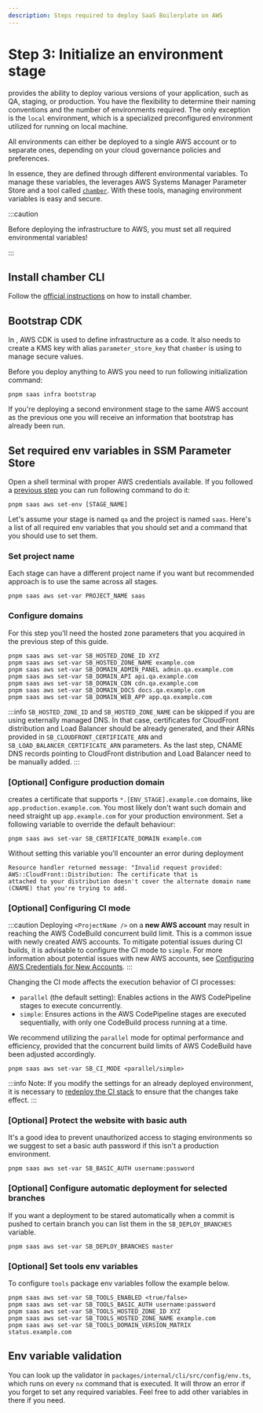 ```yaml
---
description: Steps required to deploy SaaS Boilerplate on AWS
---
```



# Step 3: Initialize an environment stage

<ProjectName /> provides the ability to deploy various versions of your
application, such as QA, staging, or production. You have the flexibility to
determine their naming conventions and the number of environments required. The
only exception is the `local` environment, which is a specialized preconfigured
environment utilized for running
<ProjectName /> on local machine.

All environments can either be deployed to a single AWS account or to separate ones, depending on your cloud governance
policies and preferences.

In essence, they are defined through different environmental variables. To manage these variables, the <ProjectName/>
leverages AWS Systems Manager Parameter Store and a tool called [`chamber`](https://github.com/segmentio/chamber).
With these tools, managing environment variables is easy and secure.

:::caution

Before deploying the infrastructure to AWS, you must set all required environmental variables!

:::

## Install chamber CLI

Follow the [official instructions](https://github.com/segmentio/chamber#installing) on how to install chamber.

## Bootstrap CDK

In <ProjectName/>, AWS CDK is used to define infrastructure as a code. It also needs to create a KMS key with alias
`parameter_store_key` that `chamber` is using to manage secure values.

Before you deploy anything to AWS you need to run following initialization command:

```shell
pnpm saas infra bootstrap
```

If you're deploying a second environment stage to the
same AWS account as the previous one you will receive an information that bootstrap has already been run.

## Set required env variables in SSM Parameter Store

Open a shell terminal with proper AWS credentials available. If you followed a
[previous step](./configure-aws-credentials) you can run following command to do it:

```shell
pnpm saas aws set-env [STAGE_NAME]
```

Let's assume your stage is named `qa` and the project is named `saas`.
Here's a list of all required env variables that you should set and a command that you should use to set them.

### Set project name

Each stage can have a different project name if you want but recommended approach is to use the same across all stages.

```shell
pnpm saas aws set-var PROJECT_NAME saas
```

### Configure domains

For this step you'll need the hosted zone parameters that you acquired in the previous step of this guide.

```shell
pnpm saas aws set-var SB_HOSTED_ZONE_ID XYZ
pnpm saas aws set-var SB_HOSTED_ZONE_NAME example.com
pnpm saas aws set-var SB_DOMAIN_ADMIN_PANEL admin.qa.example.com
pnpm saas aws set-var SB_DOMAIN_API api.qa.example.com
pnpm saas aws set-var SB_DOMAIN_CDN cdn.qa.example.com
pnpm saas aws set-var SB_DOMAIN_DOCS docs.qa.example.com
pnpm saas aws set-var SB_DOMAIN_WEB_APP app.qa.example.com
```

:::info
`SB_HOSTED_ZONE_ID` and `SB_HOSTED_ZONE_NAME` can be skipped if you are using externally managed DNS. In that case,
certificates for CloudFront distribution and Load Balancer should be already generated, and their ARNs provided in
`SB_CLOUDFRONT_CERTIFICATE_ARN` and `SB_LOAD_BALANCER_CERTIFICATE_ARN` parameters. As the last step,
CNAME DNS records pointing to CloudFront distribution and Load Balancer need to be manually added.
:::

### \[Optional\] Configure production domain

<ProjectName /> creates a certificate that supports `*.[ENV_STAGE].example.com` domains, like
`app.production.example.com`. You most likely don't want such domain and need straight up `app.example.com` for your
production environment. Set a following variable to override the default behaviour:

```
pnpm saas aws set-var SB_CERTIFICATE_DOMAIN example.com
```

Without setting this variable you'll encounter an error during deployment
```
Resource handler returned message: "Invalid request provided: AWS::CloudFront::Distribution: The certificate that is
attached to your distribution doesn't cover the alternate domain name (CNAME) that you're trying to add.
```

### [Optional] Configuring CI mode

:::caution
Deploying `<ProjectName />` on a **new AWS account** may result in reaching the AWS CodeBuild concurrent build limit.
This is a common issue with newly created AWS accounts. To mitigate potential issues during CI builds, it is advisable
to configure the CI mode to `simple`. For more information about potential issues with new AWS accounts, see
[Configuring AWS Credentials for New Accounts](./configure-aws-credentials#for-users-with-newly-created-aws-accounts).
:::

Changing the CI mode affects the execution behavior of CI processes:
- `parallel` (the default setting): Enables actions in the AWS CodePipeline stages to execute concurrently.
- `simple`: Ensures actions in the AWS CodePipeline stages are executed sequentially, with only one CodeBuild process
running at a time.

We recommend utilizing the `parallel` mode for optimal performance and efficiency, provided that the concurrent build
limits of AWS CodeBuild have been adjusted accordingly.

```shell
pnpm saas aws set-var SB_CI_MODE <parallel/simple>
```

:::info
Note: If you modify the settings for an already deployed environment, it is necessary to
[redeploy the CI stack](./deploy-infrastructure#deploy-the-infrastructure) to ensure that the changes take effect.
:::

### \[Optional\] Protect the website with basic auth

It's a good idea to prevent unauthorized access to staging environments so we suggest to set a basic auth password
if this isn't a production environment.

```shell
pnpm saas aws set-var SB_BASIC_AUTH username:password
```

### \[Optional\] Configure automatic deployment for selected branches

If you want a deployment to be stared automatically when a commit is pushed to certain branch you can list them in the
`SB_DEPLOY_BRANCHES` variable.

```shell
pnpm saas aws set-var SB_DEPLOY_BRANCHES master
```

### \[Optional\] Set tools env variables

To configure `tools` package env variables follow the example below.

```shell
pnpm saas aws set-var SB_TOOLS_ENABLED <true/false>
pnpm saas aws set-var SB_TOOLS_BASIC_AUTH username:password
pnpm saas aws set-var SB_TOOLS_HOSTED_ZONE_ID XYZ
pnpm saas aws set-var SB_TOOLS_HOSTED_ZONE_NAME example.com
pnpm saas aws set-var SB_TOOLS_DOMAIN_VERSION_MATRIX status.example.com
```

## Env variable validation

You can look up the validator in `packages/internal/cli/src/config/env.ts`, which runs on every `nx` command that
is executed. It will throw an error if you forget to set any required variables. Feel free to add other variables in
there if you need.
